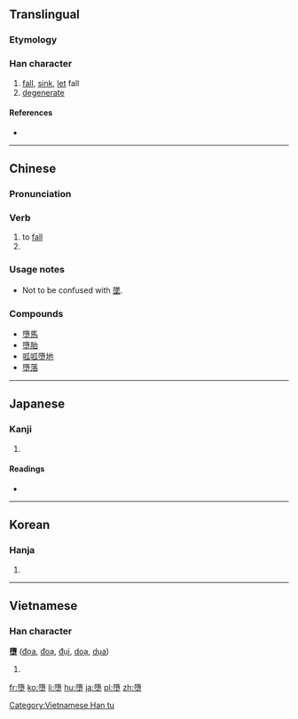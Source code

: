 {{also|堕|墜}}
==Translingual==

===Etymology===
{{Han compound|隋|土|c1=p|c2=s|ls=psc}}

===Han character===
{{Han char|rn=32|rad=土|as=12|sn=15|four=7410<sub>4</sub>|canj=弓月土 (NBG), X弓月土 (XNBG)|ids=⿱[[隋]][[土]]}}

# [[fall]], [[sink]], [[let]] fall
# [[degenerate]]

====References====
* {{Han ref|kx=0239.110|dkj=05481|dj=0478.120|hdz=10484.030|uh=58AE|ud=22702|bh=BC5A|bd=48218}}

----

==Chinese==
{{zh-hanzi-box|[[堕]]|[[墮]]}}

===Pronunciation===
{{zh-pron
|m=duò
|c=do6,fai1
|cat=v
}}

===Verb===
{{zh-verb}}

# to [[fall]]
# {{alternative form of|隳|lang=zh}}

===Usage notes===
* Not to be confused with [[墜]].

===Compounds===
* [[墮馬]]
* [[墮胎]]
* [[呱呱墮地]]
* [[墮落]]

----

==Japanese==

===Kanji===
{{ja-kanji|grade=|rs=土12}}

# {{defn|lang=ja|sort=土12}}

====Readings====
* {{ja-readings|on=[[だ]] (da)|kun=[[くずれ]] (kuzureru), [[くずす]] (kuzusu), [[おちる]] (ochiru)}}

----

==Korean==

===Hanja===
{{ko-hanja|hangeul=타|rv=ta|mr=t'a}}

# {{defn|lang=ko|sort=土12}}

----

==Vietnamese==

===Han character===
'''墮''' ([[đọa]], [[đoạ]], [[đụi]], [[doạ]], [[dụa]])

# {{defn|lang=vi}}

[[Category:Vietnamese Han tu]]

[[fr:墮]]
[[ko:墮]]
[[li:墮]]
[[hu:墮]]
[[ja:墮]]
[[pl:墮]]
[[zh:墮]]